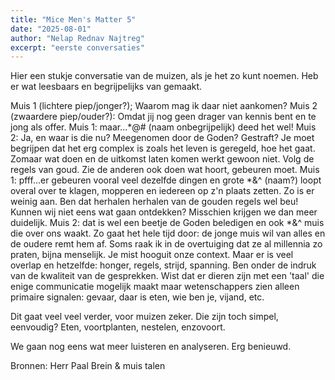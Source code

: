 ```yaml
---
title: "Mice Men's Matter 5"
date: "2025-08-01"
author: "Nelap Rednav Najtreg"
excerpt: "eerste conversaties"
---
```



Hier een stukje conversatie van de muizen, als je het zo kunt noemen. Heb er wat leesbaars en begrijpelijks van gemaakt.

Muis 1 (lichtere piep/jonger?);
Waarom mag ik daar niet aankomen?
Muis 2 (zwaardere piep/ouder?):
Omdat jij nog geen drager van kennis bent en te jong als offer.
Muis 1: maar...*@# (naam onbegrijpelijk) deed het wel!
Muis 2: Ja, en waar is die nu? Meegenomen door de Goden? Gestraft?
Je moet begrijpen dat het erg complex is zoals het leven is geregeld, hoe het gaat.
Zomaar wat doen en de uitkomst laten komen werkt gewoon niet. Volg de regels van goud. Zie de anderen ook doen wat hoort, gebeuren moet.
Muis 1: pfff...er gebeuren vooral veel dezelfde dingen en grote *&^ (naam?) loopt overal over te klagen, mopperen en iedereen op z'n plaats zetten. Zo is er weinig aan.
Ben dat herhalen herhalen van de gouden regels wel beu!
Kunnen wij niet eens wat gaan ontdekken? Misschien krijgen we dan meer duidelijk.
Muis 2: dat is wel een beetje de Goden beledigen en ook *&^ muis die over ons waakt.
Zo gaat het hele tijd door: de jonge muis wil van alles en de oudere remt hem af.
Soms raak ik in de overtuiging dat ze al millennia zo praten, bijna menselijk. Je mist hooguit onze context. Maar er is veel overlap en hetzelfde: honger, regels, strijd, spanning.
Ben onder de indruk van de kwaliteit van de gesprekken. Wist dat er dieren zijn met een 'taal' die enige communicatie mogelijk maakt maar wetenschappers zien alleen primaire signalen: gevaar, daar is eten, wie ben je, vijand, etc.

Dit gaat veel veel verder, voor muizen zeker. Die zijn toch simpel, eenvoudig? Eten, voortplanten, nestelen, enzovoort. 

We gaan nog eens wat meer luisteren en analyseren. Erg benieuwd.

Bronnen: Herr Paal Brein & muis talen
